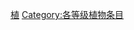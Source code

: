 {{catmore1|[[WikiProject:植物|WikiProject:植物]]}}
{{Articles by Quality|topic=植物|project=植物|format=TOC}}
{{empty category}}

[[Category:列表级条目|植]]
[[Category:各等级植物条目|Category:各等级植物条目]]